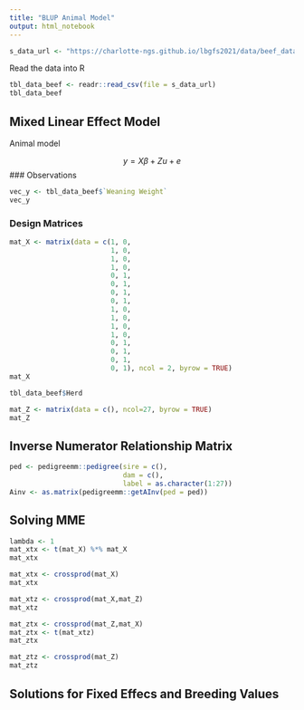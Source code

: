 ```yaml
---
title: "BLUP Animal Model"
output: html_notebook
---
```


```r
s_data_url <- "https://charlotte-ngs.github.io/lbgfs2021/data/beef_data_blup.csv"
```

Read the data into R

```r
tbl_data_beef <- readr::read_csv(file = s_data_url)
tbl_data_beef
```

## Mixed Linear Effect Model
Animal model

$$y = X\beta + Zu + e$$
### Observations

```r
vec_y <- tbl_data_beef$`Weaning Weight`
vec_y
```


### Design Matrices


```r
mat_X <- matrix(data = c(1, 0,
                         1, 0,
                         1, 0,
                         1, 0,
                         0, 1,
                         0, 1,
                         0, 1,
                         0, 1,
                         1, 0,
                         1, 0,
                         1, 0,
                         1, 0,
                         0, 1,
                         0, 1,
                         0, 1,
                         0, 1), ncol = 2, byrow = TRUE)
mat_X
```


```r
tbl_data_beef$Herd
```


```r
mat_Z <- matrix(data = c(), ncol=27, byrow = TRUE)
mat_Z
```


## Inverse Numerator Relationship Matrix

```r
ped <- pedigreemm::pedigree(sire = c(),
                            dam = c(),
                            label = as.character(1:27))
Ainv <- as.matrix(pedigreemm::getAInv(ped = ped))
```

## Solving MME

```r
lambda <- 1
mat_xtx <- t(mat_X) %*% mat_X
mat_xtx
```

```r
mat_xtx <- crossprod(mat_X)
mat_xtx
```

```r
mat_xtz <- crossprod(mat_X,mat_Z)
mat_xtz
```

```r
mat_ztx <- crossprod(mat_Z,mat_X)
mat_ztx <- t(mat_xtz)
mat_ztx
```

```r
mat_ztz <- crossprod(mat_Z)
mat_ztz
```


## Solutions for Fixed Effecs and Breeding Values

